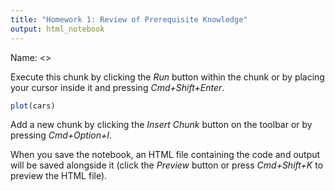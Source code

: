 ```yaml
---
title: "Homework 1: Review of Prerequisite Knowledge"
output: html_notebook
---
```


Name: <<TODO>>

Execute this chunk by clicking the *Run* button within the chunk or by placing your cursor inside it and pressing *Cmd+Shift+Enter*. 
```r
plot(cars)
```

Add a new chunk by clicking the *Insert Chunk* button on the toolbar or by pressing *Cmd+Option+I*.

When you save the notebook, an HTML file containing the code and output will be saved alongside it (click the *Preview* button or press *Cmd+Shift+K* to preview the HTML file).
